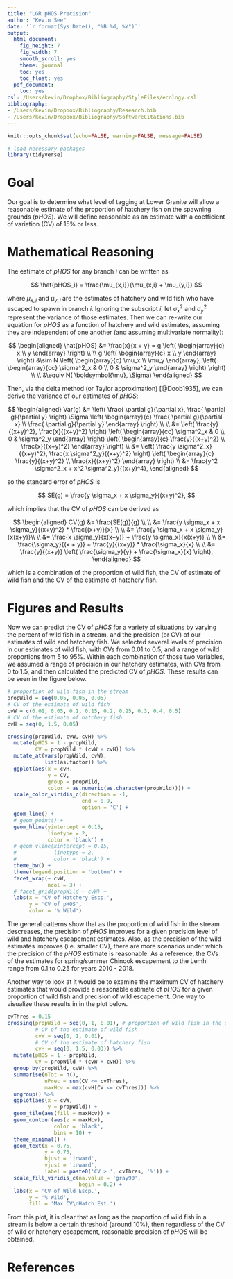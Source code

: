 ```yaml
---
title: "LGR pHOS Precision"
author: "Kevin See"
date: '`r format(Sys.Date(), "%B %d, %Y")`'
output:
  html_document:
    fig_height: 7
    fig_width: 7
    smooth_scroll: yes
    theme: journal
    toc: yes
    toc_float: yes
  pdf_document:
    toc: yes
csl: /Users/kevin/Dropbox/Bibliography/StyleFiles/ecology.csl
bibliography:
- /Users/kevin/Dropbox/Bibliography/Research.bib
- /Users/kevin/Dropbox/Bibliography/SoftwareCitations.bib
---
```


```r
knitr::opts_chunk$set(echo=FALSE, warning=FALSE, message=FALSE)
```

```r
# load necessary packages
library(tidyverse)
```

# Goal

Our goal is to determine what level of tagging at Lower Granite will allow a reasonable estimate of the proportion of hatchery fish on the spawning grounds (*pHOS*). We will define reasonable as an estimate with a coefficient of variation (CV) of 15% or less. 

# Mathematical Reasoning

The estimate of *pHOS* for any branch *i* can be written as

$$
\hat{pHOS_i} = \frac{\mu_{x,i}}{\mu_{x,i} + \mu_{y,i}}
$$

where $\mu_{x,i}$ and $\mu_{y,i}$ are the estimates of hatchery and wild fish who have escaped to spawn in branch $i$. Ignoring the subscript $i$, let $\sigma^2_x$ and $\sigma^2_y$ represent the variance of those estimates. Then we can re-write our equation for *pHOS* as a function of hatchery and wild estimates, assuming they are independent of one another (and assuming multivariate normality):

$$
\begin{aligned}
\hat{pHOS} &= \frac{x}{x + y} = 
  g \left(
    \begin{array}{c}
      x \\ 
      y
    \end{array}
    \right) \\
\\
g \left(
  \begin{array}{c}
    x \\ 
    y
  \end{array}
  \right) &\sim N \left( 
  \begin{array}{c} 
    \mu_x \\ 
    \mu_y 
    \end{array}, 
    \left( 
    \begin{array}{cc}
      \sigma^2_x & 0 \\
      0 & \sigma^2_y
    \end{array}
      \right)  \right) \\
\\
  &\equiv N( \boldsymbol{\mu}, \Sigma)
\end{aligned}
$$

Then, via the delta method (or Taylor approximation) [@Doob1935], we can derive the variance of our estimates of *pHOS*:

$$
\begin{aligned}
Var(g) &= \left( \frac{ \partial g}{\partial x}, \frac{ \partial g}{\partial y} \right) \Sigma \left( \begin{array}{c} \frac{ \partial g}{\partial x} \\ \frac{ \partial g}{\partial y} \end{array} \right) \\
\\
&= \left( \frac{y}{(x+y)^2}, \frac{x}{(x+y)^2} \right) 
  \left( 
    \begin{array}{cc}
      \sigma^2_x & 0 \\
      0 & \sigma^2_y
    \end{array}
  \right) 
  \left( 
    \begin{array}{c}
    \frac{y}{(x+y)^2} \\
    \frac{x}{(x+y)^2}
    \end{array}
  \right)
\\
&= \left( \frac{y \sigma^2_x}{(x+y)^2}, \frac{x \sigma^2_y}{(x+y)^2} \right) 
    \left( 
    \begin{array}{c}
    \frac{y}{(x+y)^2} \\
    \frac{x}{(x+y)^2}
    \end{array}
  \right)
\\
&= \frac{y^2 \sigma^2_x + x^2 \sigma^2_y}{(x+y)^4},
\end{aligned}
$$

so the standard error of *pHOS* is

$$
SE(g) = \frac{y \sigma_x + x \sigma_y}{(x+y)^2},
$$

which implies that the CV of *pHOS* can be derived as

$$
\begin{aligned}
CV(g) &= \frac{SE(g)}{g} \\
\\
&= \frac{y \sigma_x + x \sigma_y}{(x+y)^2} * \frac{(x+y)}{x} \\
\\
&= \frac{y \sigma_x + x \sigma_y}{x(x+y)}\\
\\
&= \frac{x \sigma_y}{x(x+y)} + \frac{y \sigma_x}{x(x+y)} \\
\\
&= \frac{\sigma_y}{(x + y)} + \frac{y}{(x+y)} * \frac{\sigma_x}{x} \\
\\
&= \frac{y}{(x+y)} \left( \frac{\sigma_y}{y} + \frac{\sigma_x}{x} \right),
\end{aligned}
$$


which is a combination of the proportion of wild fish, the CV of estimate of wild fish and the CV of the estimate of hatchery fish. 

# Figures and Results

Now we can predict the CV of *pHOS* for a variety of situations by varying the percent of wild fish in a stream, and the precision (or CV) of our estimates of wild and hatchery fish. We selected several levels of precision in our estimates of wild fish, with CVs from 0.01 to 0.5, and a range of wild proportions from 5 to 95%. Within each combination of those two variables, we assumed a range of precision in our hatchery estimates, with CVs from 0 to 1.5, and then calculated the predicted CV of *pHOS*. These results can be seen in the figure below.

```r
# proportion of wild fish in the stream
propWild = seq(0.05, 0.95, 0.05)
# CV of the estimate of wild fish
cvW = c(0.01, 0.05, 0.1, 0.15, 0.2, 0.25, 0.3, 0.4, 0.5)
# CV of the estimate of hatchery fish
cvH = seq(0, 1.5, 0.05)

crossing(propWild, cvW, cvH) %>%
  mutate(pHOS = 1 - propWild,
         CV = propWild * (cvW + cvH)) %>%
  mutate_at(vars(propWild, cvW),
            list(as.factor)) %>%
  ggplot(aes(x = cvH,
             y = CV,
             group = propWild,
             color = as.numeric(as.character(propWild)))) +
  scale_color_viridis_c(direction = -1,
                        end = 0.9,
                        option = 'C') +
  geom_line() +
  # geom_point() +
  geom_hline(yintercept = 0.15,
             linetype = 2,
             color = 'black') +
  # geom_vline(xintercept = 0.15,
  #            linetype = 2,
  #            color = 'black') +
  theme_bw() +
  theme(legend.position = 'bottom') +
  facet_wrap(~ cvW,
             ncol = 3) +
  # facet_grid(propWild ~ cvW) +
  labs(x = 'CV of Hatchery Escp.',
       y = 'CV of pHOS',
       color = '% Wild')
```

The general patterns show that as the proportion of wild fish in the stream descreases, the precision of *pHOS* improves for a given precision level of wild and hatchery escapement estimates. Also, as the precision of the wild estimates improves (i.e. smaller CV), there are more scenarios under which the precision of the *pHOS* estimate is reasonable. As a reference, the CVs of the estimates for spring/summer Chinook escapement to the Lemhi range from 0.1 to 0.25 for years 2010 - 2018. 

Another way to look at it would be to examine the maximum CV of hatchery estimates that would provide a reasonable estimate of *pHOS* for a given proportion of wild fish and precision of wild escapement. One way to visualize these results in in the plot below.

```r
cvThres = 0.15
crossing(propWild = seq(0, 1, 0.01), # proportion of wild fish in the stream
         # CV of the estimate of wild fish
         cvW = seq(0, 1, 0.01),
         # CV of the estimate of hatchery fish
         cvH = seq(0, 1.5, 0.03)) %>%
  mutate(pHOS = 1 - propWild,
         CV = propWild * (cvW + cvH)) %>%
  group_by(propWild, cvW) %>%
  summarise(nTot = n(),
            nPrec = sum(CV <= cvThres),
            maxHcv = max(cvH[CV <= cvThres])) %>%
  ungroup() %>%
  ggplot(aes(x = cvW,
             y = propWild)) +
  geom_tile(aes(fill = maxHcv)) +
  geom_contour(aes(z = maxHcv),
               color = 'black',
               bins = 10) +
  theme_minimal() +
  geom_text(x = 0.75,
            y = 0.75,
            hjust = 'inward',
            vjust = 'inward',
            label = paste0('CV > ', cvThres, '%')) +
  scale_fill_viridis_c(na.value = 'gray90',
                       begin = 0.2) +
  labs(x = 'CV of Wild Escp.',
       y = '% Wild',
       fill = 'Max CV\nHatch Est.')

```

From this plot, it is clear that as long as the proportion of wild fish in a stream is below a certain threshold (around 10%), then regardless of the CV of wild or hatchery escapement, reasonable precision of *pHOS* will be obtained. 


# References